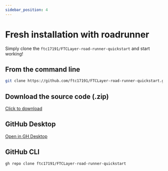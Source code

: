 ```yaml
---
sidebar_position: 4
---
```


# Fresh installation with roadrunner

Simply clone the `ftc17191/FTCLayer-road-runner-quickstart` and start working!

## From the command line

```bash
git clone https://github.com/ftc17191/FTCLayer-road-runner-quickstart.git
```

## Download the source code (.zip)

[Click to download](https://github.com/ftc17191/FTCLayer-road-runner-quickstart/archive/refs/heads/master.zip)

## GitHub Desktop

[Open in GH Desktop](x-github-client://openRepo/https://github.com/ftc17191/FTCLayer-road-runner-quickstart)

## GitHub CLI

```bash
gh repo clone ftc17191/FTCLayer-road-runner-quickstart
```